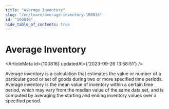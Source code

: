 ```yaml
---
title: "Average Inventory"
slug: "/en/learn/average-inventory-100816"
id: "100816"
hide_table_of_contents: true
---
```



# Average Inventory

<ArticleMeta id={100816} updatedAt={'2023-09-26 13:58:51'} />
<div className='border-solid border-b border-t-0 my-4 border-[var(--ifm-color-gray-300)]' />

Average inventory is a calculation that estimates the value or number of a particular good or set of goods during two or more specified time periods. Average inventory is the mean value of inventory within a certain time period, which may vary from the median value of the same data set, and is computed by averaging the starting and ending inventory values over a specified period.
